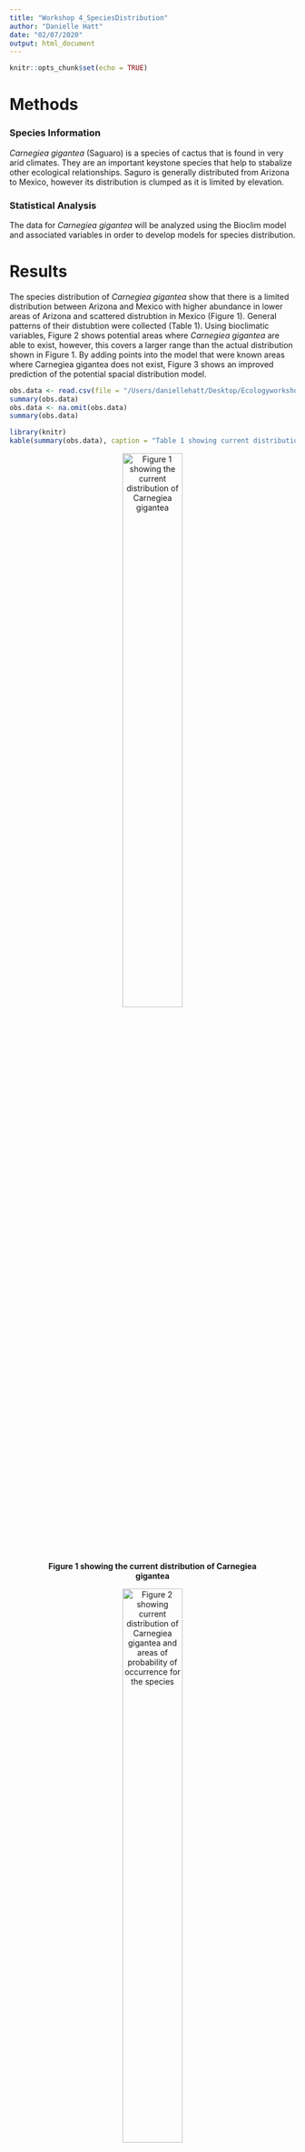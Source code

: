 ```yaml
---
title: "Workshop 4_SpeciesDistribution"
author: "Danielle Hatt"
date: "02/07/2020"
output: html_document
---
```


```r
knitr::opts_chunk$set(echo = TRUE)
```

# Methods

### Species Information
*Carnegiea gigantea* (Saguaro) is a species of cactus that is found in very arid climates. They are an important keystone species that help to stabalize other ecological relationships. Saguro is generally distributed from Arizona to Mexico, however its distribution is clumped as it is limited by elevation. 

### Statistical Analysis
The data for *Carnegiea gigantea* will be analyzed using the Bioclim model and associated variables in order to develop models for species distribution. 

# Results
The species distribution of *Carnegiea gigantea* show that there is a limited distribution between Arizona and Mexico with higher abundance in lower areas of Arizona and scattered distrubtion in Mexico (Figure 1). General patterns of their distubtion were collected (Table 1). Using bioclimatic variables, Figure 2 shows potential areas where *Carnegiea gigantea* are able to exist, however, this covers a larger range than the actual distribution shown in Figure 1. By adding points into the model that were known areas where Carnegiea gigantea does not exist, Figure 3 shows an improved prediction of the potential spacial distribution model.

```r
obs.data <- read.csv(file = "/Users/daniellehatt/Desktop/Ecologyworkshop/SDM_Data.csv")
summary(obs.data)
obs.data <- na.omit(obs.data)
summary(obs.data)
```
```r
library(knitr)
kable(summary(obs.data), caption = "Table 1 showing current distribution values of Carnegiea gigantea")
```

<center>
![**Figure 1 showing the current distribution of Carnegiea gigantea**](/Users/daniellehatt/Desktop/Ecologyworkshop/Figure 1.jpeg){width=50%}

<center>

<center>
![**Figure 2 showing current distribution of Carnegiea gigantea and areas of probability of occurrence for the species **](/Users/daniellehatt/Desktop/Ecologyworkshop/Figure 2.jpeg){width=50%}

<center>

<center>
![**Figure 3 showing potential distribution of Carnegiea gigantea considering pseudo-abscence points**](/Users/daniellehatt/Desktop/Ecologyworkshop/Figure 5.jpeg){width=50%}

<center>

# Discussion
Firstly, using raw data, the distribution of *Carnegiea gigantea* was recorded and matches the known distribution from previous research (Figure 1). Designing a model to extrapolate potential areas for colonization based on similar variables is necessary to determine areas that might have or benefit from these keystone species. Models like these are useful to help with sampling limitations. By using distrubtion data for *Carnegiea gigantea*, we are able to design two models that can predict potential distribution areas for *Carnegiea gigantea* (Figre 2 and 3). By determining areas that these species can and cannot exist, the model becomes more accurate in prediciting suitable areas for this species (Figure 3).   